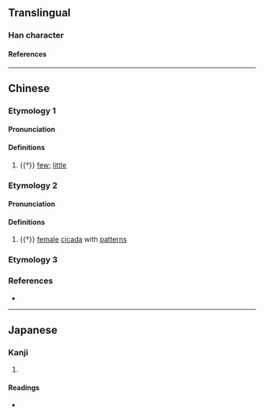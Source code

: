 {{character info}}
==Translingual==

===Han character===
{{Han char|rn=42|rad=小|as=01|sn=4|four=90300|canj=FO|ids=⿱𡭔乀}}

====References====
{{Han ref|kx=0296.190|dkj=07474|dj=0590.010|hdz=10561.030|uh=5C10}}

----

==Chinese==

===Etymology 1===
{{zh-forms}}
{{zh-wp|yue}}

====Pronunciation====
{{zh-pron
|m=jié
|c=zit3
|mc=y
|oc=y
|cat=a
}}

====Definitions====
{{zh-hanzi}}

# {{†}} [[few]]; [[little]]

===Etymology 2===
{{zh-forms}}

====Pronunciation====
{{zh-pron
|m=jí
|c=zik1
|cat=n
}}

====Definitions====
{{zh-hanzi}}

# {{†}} [[female]] [[cicada]] with [[pattern]]s

===Etymology 3===
{{zh-see|啲|v}}

===References===
* {{R:yue:mfccd}}

----

==Japanese==

===Kanji===
{{ja-kanji|grade=|rs=小01}}

# {{rfdef|ja|sort=小01}}

====Readings====
* {{ja-readings|on=[[せつ]] (setsu), [[せち]] (sechi), [[しつ]] (shitsu), [[しち]] (shichi)|kun=[[すくない]] (sukunai), [[ちひさい]] (chihisai)}}